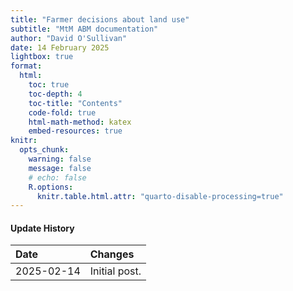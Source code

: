 ```yaml
---
title: "Farmer decisions about land use"
subtitle: "MtM ABM documentation"
author: "David O'Sullivan"
date: 14 February 2025
lightbox: true
format:
  html:
    toc: true
    toc-depth: 4
    toc-title: "Contents"
    code-fold: true
    html-math-method: katex
    embed-resources: true
knitr:
  opts_chunk: 
    warning: false
    message: false
    # echo: false
    R.options: 
      knitr.table.html.attr: "quarto-disable-processing=true"
---
```


::: {.callout-note collapse="true"}
#### Update History

| Date | Changes
|:-|:--------|
| 2025-02-14 | Initial post.                       

:::